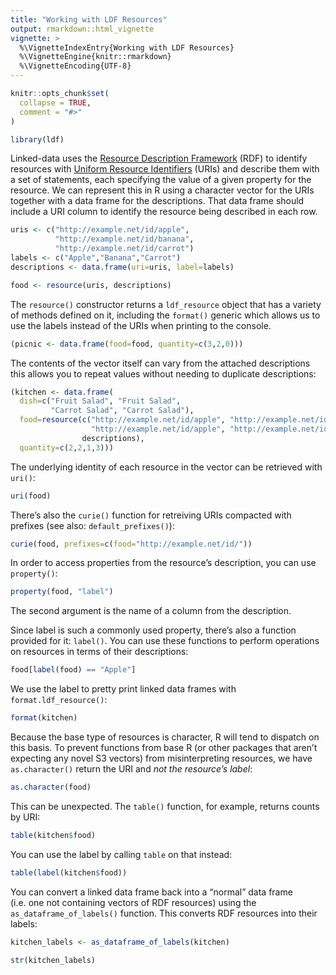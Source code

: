 ```yaml
---
title: "Working with LDF Resources"
output: rmarkdown::html_vignette
vignette: >
  %\VignetteIndexEntry{Working with LDF Resources}
  %\VignetteEngine{knitr::rmarkdown}
  %\VignetteEncoding{UTF-8}
---
```


```r
knitr::opts_chunk$set(
  collapse = TRUE,
  comment = "#>"
)
```

```r
library(ldf)
```

Linked-data uses the [Resource Description Framework](https://www.w3.org/TR/rdf11-concepts/) (RDF) to identify resources with [Uniform Resource Identifiers](https://en.wikipedia.org/wiki/Uniform_Resource_Identifier) (URIs) and describe them with a set of statements, each specifying the value of a given property for the resource. We can represent this in R using a character vector for the URIs together with a data frame for the descriptions. That data frame should include a URI column to identify the resource being described in each row.

```r
uris <- c("http://example.net/id/apple",
          "http://example.net/id/banana",
          "http://example.net/id/carrot")
labels <- c("Apple","Banana","Carrot")
descriptions <- data.frame(uri=uris, label=labels)

food <- resource(uris, descriptions)
```

The `resource()` constructor returns a `ldf_resource` object that has a variety of methods defined on it, including the `format()` generic which allows us to use the labels instead of the URIs when printing to the console.

```r
(picnic <- data.frame(food=food, quantity=c(3,2,0)))
```

The contents of the vector itself can vary from the attached descriptions this allows you to repeat values without needing to duplicate descriptions:

```r
(kitchen <- data.frame(
  dish=c("Fruit Salad", "Fruit Salad",
         "Carrot Salad", "Carrot Salad"),
  food=resource(c("http://example.net/id/apple", "http://example.net/id/banana",
                  "http://example.net/id/apple", "http://example.net/id/carrot"),
                descriptions),
  quantity=c(2,2,1,3)))
```

The underlying identity of each resource in the vector can be retrieved with `uri()`:

```r
uri(food)
```

There's also the `curie()` function for retreiving URIs compacted with prefixes (see also: `default_prefixes()`):

```r
curie(food, prefixes=c(food="http://example.net/id/"))
```

In order to access properties from the resource's description, you can use `property()`:

```r
property(food, "label")
```

The second argument is the name of a column from the description.

Since label is such a commonly used property, there's also a function provided for it: `label()`. You can use these functions to perform operations on resources in terms of their descriptions:

```r
food[label(food) == "Apple"]
```

We use the label to pretty print linked data frames with `format.ldf_resource()`:

```r
format(kitchen)
```

Because the base type of resources is character, R will tend to dispatch on this basis. To prevent functions from base R (or other packages that aren't expecting any novel S3 vectors) from misinterpreting resources, we have `as.character()` return the URI and _not the resource's label_:

```r
as.character(food)
```

This can be unexpected. The `table()` function, for example, returns counts by URI:

```r
table(kitchen$food)
```

You can use the label by calling `table` on that instead:

```r
table(label(kitchen$food))
```

You can convert a linked data frame back into a "normal" data frame (i.e. one not containing vectors of RDF resources) using the `as_dataframe_of_labels()` function. This converts RDF resources into their labels:

```r
kitchen_labels <- as_dataframe_of_labels(kitchen)

str(kitchen_labels)
```
